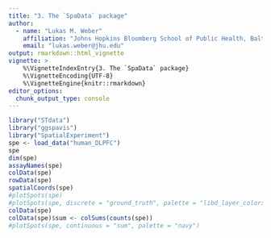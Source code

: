 ```yaml
---
title: "3. The `SpaData` package"
author:
  - name: "Lukas M. Weber"
    affiliation: "Johns Hopkins Bloomberg School of Public Health, Baltimore, USA"
    email: "lukas.weber@jhu.edu"
output: rmarkdown::html_vignette
vignette: >
    %\VignetteIndexEntry{3. The `SpaData` package}
    %\VignetteEncoding{UTF-8}
    %\VignetteEngine{knitr::rmarkdown}
editor_options: 
  chunk_output_type: console
---
```


```r
library("STdata")
library("ggspavis")
library("SpatialExperiment")
spe <- load_data("human_DLPFC")
spe
dim(spe)
assayNames(spe)
colData(spe)
rowData(spe)
spatialCoords(spe)
#plotSpots(spe)
#plotSpots(spe, discrete = "ground_truth", palette = "libd_layer_colors")
colData(spe)
colData(spe)$sum <- colSums(counts(spe))
#plotSpots(spe, continuous = "sum", palette = "navy")
```
